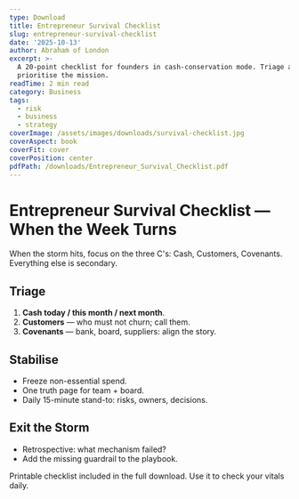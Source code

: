 ```yaml
---
type: Download
title: Entrepreneur Survival Checklist
slug: entrepreneur-survival-checklist
date: '2025-10-13'
author: Abraham of London
excerpt: >-
  A 20-point checklist for founders in cash-conservation mode. Triage and
  prioritise the mission.
readTime: 2 min read
category: Business
tags:
  - risk
  - business
  - strategy
coverImage: /assets/images/downloads/survival-checklist.jpg
coverAspect: book
coverFit: cover
coverPosition: center
pdfPath: /downloads/Entrepreneur_Survival_Checklist.pdf
---
```


# Entrepreneur Survival Checklist — When the Week Turns

<PullLine subtle>When the storm hits, focus on the three C's: Cash, Customers, Covenants. Everything else is secondary.</PullLine>

## Triage
1. **Cash today / this month / next month**. 
2. **Customers** — who must not churn; call them. 
3. **Covenants** — bank, board, suppliers: align the story.

<Rule />

## Stabilise
- Freeze non-essential spend. 
- One truth page for team + board. 
- Daily 15-minute stand-to: risks, owners, decisions.

<Rule />

## Exit the Storm
- Retrospective: what mechanism failed? 
- Add the missing guardrail to the playbook.

<Note tone="key" title="Action">
Printable checklist included in the full download. Use it to check your vitals daily.
</Note>